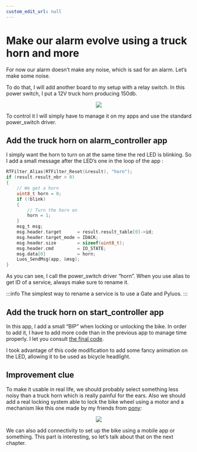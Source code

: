 ```yaml
---
custom_edit_url: null
---
```



# Make our alarm evolve using a truck horn and more
For now our alarm doesn’t make any noise, which is sad for an alarm. Let’s make some noise.

To do that, I will add another board to my setup with a relay switch.
In this power switch, I put a 12V truck horn producing 150db.

<div align="center">
  <Image
    src="/img/tutorials/Bike_alarm/truck_horn.jpeg"
  />
</div>

To control it I will simply have to manage it on my apps and use the standard power_switch driver.

## Add the truck horn on alarm_controller app
I simply want the horn to turn on at the same time the red LED is blinking. So I add a small message after the LED’s one in the loop of the app :

```c
RTFilter_Alias(RTFilter_Reset(&result), "horn");
if (result.result_nbr > 0)
{
    // We get a horn
    uint8_t horn = 0;
    if (!blink)
    {
        // Turn the horn on
        horn = 1;
    }
    msg_t msg;
    msg.header.target      = result.result_table[0]->id;
    msg.header.target_mode = IDACK;
    msg.header.size        = sizeof(uint8_t);
    msg.header.cmd         = IO_STATE;
    msg.data[0]            = horn;
    Luos_SendMsg(app, &msg);
}
```

As you can see, I call the power_switch driver “horn”. When you use alias to get ID of a service, always make sure to rename it.

:::info
The simplest way to rename a service is to use a Gate and Pyluos.
:::

## Add the truck horn on start_controller app
In this app, I add a small “BIP” when locking or unlocking the bike. In order to add it, I have to add more code than in the previous app to manage time properly.
I let you consult [the final code](https://github.com/Luos-io/Luos/tree/main/Examples/Apps/Start_controller).

I took advantage of this code modification to add some fancy animation on the LED, allowing it to be used as bicycle headlight.

## Improvement clue
To make it usable in real life, we should probably select something less noisy than a truck horn which is really painful for the ears.
Also we should add a real locking system able to lock the bike wheel using a motor and a mechanism like this one made by my friends from [pony](https://getapony.com/):

<div align="center">
  <Image
    src="/img/tutorials/Bike_alarm/pony_lock.jpeg"
  />
</div>

We can also add connectivity to set up the bike using a mobile app or something. This part is interesting, so let’s talk about that on the next chapter.
